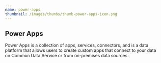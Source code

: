 ```yaml
---
name: power-apps
thumbnail: /images/thumbs/thumb-power-apps-icon.png
---
```


## Power Apps

Power Apps is a collection of apps, services, connectors, and is a data platform that allows users to create custom apps that connect to your data on Common Data Service or from on-premises data sources.
